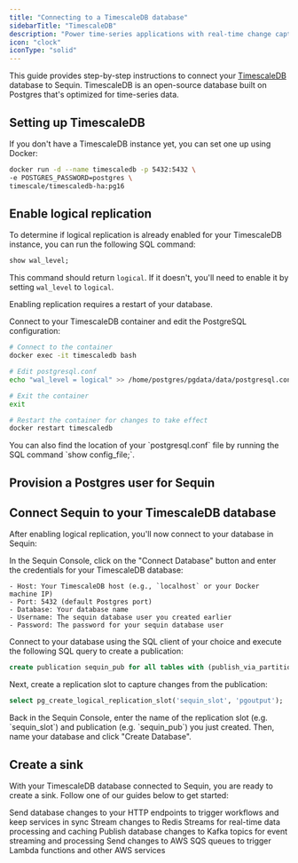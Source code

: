 ```yaml
---
title: "Connecting to a TimescaleDB database"
sidebarTitle: "TimescaleDB"
description: "Power time-series applications with real-time change capture. Learn how to connect TimescaleDB to Sequin."
icon: "clock"
iconType: "solid"
---
```



This guide provides step-by-step instructions to connect your [TimescaleDB](https://www.timescale.com/) database to Sequin. TimescaleDB is an open-source database built on Postgres that's optimized for time-series data.

## Setting up TimescaleDB

If you don't have a TimescaleDB instance yet, you can set one up using Docker:

```bash
docker run -d --name timescaledb -p 5432:5432 \
-e POSTGRES_PASSWORD=postgres \
timescale/timescaledb-ha:pg16
```

## Enable logical replication

To determine if logical replication is already enabled for your TimescaleDB instance, you can run the following SQL command:

```sql
show wal_level;
```

This command should return `logical`. If it doesn't, you'll need to enable it by setting `wal_level` to `logical`.

<Warning>Enabling replication requires a restart of your database.</Warning>

<Steps titleSize="h3">
  <Step title="Configure WAL level">
    Connect to your TimescaleDB container and edit the PostgreSQL configuration:

```bash
# Connect to the container
docker exec -it timescaledb bash

# Edit postgresql.conf
echo "wal_level = logical" >> /home/postgres/pgdata/data/postgresql.conf

# Exit the container
exit

# Restart the container for changes to take effect
docker restart timescaledb
```
  </Step>
</Steps>

<Tip>
  You can also find the location of your `postgresql.conf` file by running the SQL command `show config_file;`.
</Tip>

## Provision a Postgres user for Sequin
<CreateSequinDbUser />

## Connect Sequin to your TimescaleDB database

After enabling logical replication, you'll now connect to your database in Sequin:

<Steps titleSize="h3">
  <Step title="Enter connection details in Sequin">
    In the Sequin Console, click on the "Connect Database" button and enter the credentials for your TimescaleDB database:

    - Host: Your TimescaleDB host (e.g., `localhost` or your Docker machine IP)
    - Port: 5432 (default Postgres port)
    - Database: Your database name
    - Username: The sequin database user you created earlier
    - Password: The password for your sequin database user
  </Step>

  <Step title="Create a publication">
    Connect to your database using the SQL client of your choice and execute the following SQL query to create a publication:

```sql
create publication sequin_pub for all tables with (publish_via_partition_root = true);
```

  </Step>

  <Step title="Create a replication slot">
    Next, create a replication slot to capture changes from the publication:

```sql
select pg_create_logical_replication_slot('sequin_slot', 'pgoutput');
```
  </Step>

  <Step title="Enter the replication slot details in Sequin">
    Back in the Sequin Console, enter the name of the replication slot (e.g. `sequin_slot`) and publication (e.g. `sequin_pub`) you just created. Then, name your database and click "Create Database".
  </Step>
</Steps>

## Create a sink

With your TimescaleDB database connected to Sequin, you are ready to create a sink. Follow one of our guides below to get started:

<CardGroup cols={2}>
  <Card
    title="Stream to Webhooks"
    icon="webhook"
    href="/how-to/stream-postgres-to-a-webhook-endpoint"
  >
    Send database changes to your HTTP endpoints to trigger workflows and keep services in sync
  </Card>
  <Card
    title="Stream to Redis Streams"
    icon="layer-group"
    href="/how-to/stream-postgres-to-redis-stream"
  >
    Stream changes to Redis Streams for real-time data processing and caching
  </Card>
  <Card
    title="Stream to Kafka"
    icon="code-branch"
    href="/how-to/stream-postgres-to-kafka"
  >
    Publish database changes to Kafka topics for event streaming and processing
  </Card>
  <Card
    title="Stream to SQS"
    icon="aws"
    href="/how-to/stream-postgres-to-sqs"
  >
    Send changes to AWS SQS queues to trigger Lambda functions and other AWS services
  </Card>
</CardGroup>